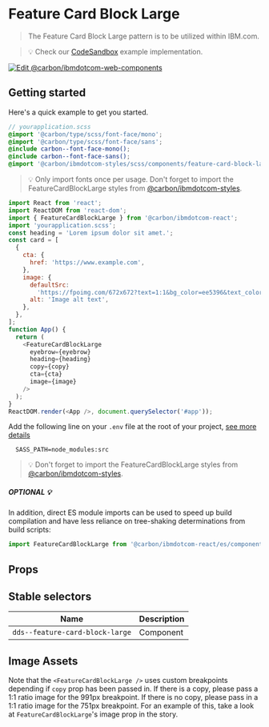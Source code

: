 
# Feature Card Block Large

> The Feature Card Block Large pattern is to be utilized within IBM.com.

> 💡 Check our
> [CodeSandbox](https://githubbox.com/carbon-design-system/carbon-for-ibm-dotcom/tree/main/packages/react/examples/codesandbox/components/FeatureCardBlockLarge)
> example implementation.

[![Edit @carbon/ibmdotcom-web-components](https://codesandbox.io/static/img/play-codesandbox.svg)](https://githubbox.com/carbon-design-system/carbon-for-ibm-dotcom/tree/main/packages/react/examples/codesandbox/components/FeatureCardBlockLarge)

## Getting started

Here's a quick example to get you started.

```scss
// yourapplication.scss
@import '@carbon/type/scss/font-face/mono';
@import '@carbon/type/scss/font-face/sans';
@include carbon--font-face-mono();
@include carbon--font-face-sans();
@import '@carbon/ibmdotcom-styles/scss/components/feature-card-block-large/feature-card-block-large.scss';
```

> 💡 Only import fonts once per usage. Don't forget to import the
> FeatureCardBlockLarge styles from
> [@carbon/ibmdotcom-styles](https://github.com/carbon-design-system/carbon-for-ibm-dotcom/blob/main/packages/styles).

```javascript
import React from 'react';
import ReactDOM from 'react-dom';
import { FeatureCardBlockLarge } from '@carbon/ibmdotcom-react';
import 'yourapplication.scss';
const heading = 'Lorem ipsum dolor sit amet.';
const card = [
  {
    cta: {
      href: 'https://www.example.com',
    },
    image: {
      defaultSrc:
        'https://fpoimg.com/672x672?text=1:1&bg_color=ee5396&text_color=161616',
      alt: 'Image alt text',
    },
  },
];
function App() {
  return (
    <FeatureCardBlockLarge
      eyebrow={eyebrow}
      heading={heading}
      copy={copy}
      cta={cta}
      image={image}
    />
  );
}
ReactDOM.render(<App />, document.querySelector('#app'));
```

Add the following line on your `.env` file at the root of your project,
[see more details](https://github.com/carbon-design-system/carbon-for-ibm-dotcom/tree/main/packages/styles#usage)

```
  SASS_PATH=node_modules:src
```

> 💡 Don't forget to import the FeatureCardBlockLarge styles from
> [@carbon/ibmdotcom-styles](https://github.com/carbon-design-system/carbon-for-ibm-dotcom/blob/main/packages/styles).

##### OPTIONAL 💡

In addition, direct ES module imports can be used to speed up build compilation
and have less reliance on tree-shaking determinations from build scripts:

```js
import FeatureCardBlockLarge from '@carbon/ibmdotcom-react/es/components/FeatureCardBlockLarge/FeatureCardBlockLarge';
```

## Props

<Props of={FeatureCardBlockLarge} />

## Stable selectors

| Name                            | Description |
| ------------------------------- | ----------- |
| `dds--feature-card-block-large` | Component   |

## Image Assets

Note that the `<FeatureCardBlockLarge />` uses custom breakpoints depending if
`copy` prop has been passed in. If there is a copy, please pass a 1:1 ratio
image for the 991px breakpoint. If there is no copy, please pass in a 1:1 ratio
image for the 751px breakpoint. For an example of this, take a look at
`FeatureCardBlockLarge`'s image prop in the story.

<Description markdown={contributing} />
